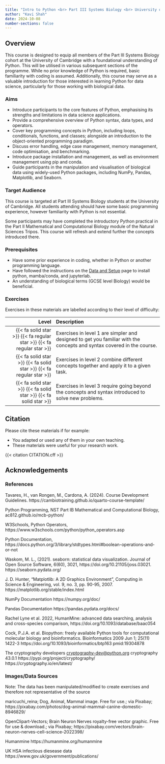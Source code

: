 ```yaml
---
title: "Intro to Python <br> Part III Systems Biology <br> University of Cambridge"
author: "Kavi Shah"
date: 2024-10-08
number-sections: false
---
```


## Overview 

This course is designed to equip all members of the Part III Systems Biology cohort at the University of Cambridge with a foundational understanding of Python. This will be utilised in various subsequent sections of the programme. While no prior knowledge of Python is required, basic familiarity with coding is assumed. Additionally, this course may serve as a valuable introduction for those interested in learning Python for data science, particularly for those working with biological data. 

::: {.callout-tip}
### Aims

- Introduce participants to the core features of Python, emphasising its strengths and limitations in data science applications.
- Provide a comprehensive overview of Python syntax, data types, and operators.
- Cover key programming concepts in Python, including loops, conditionals, functions, and classes; alongside an introduction to the object-oriented programming paradigm.
- Discuss error handling, edge case management, memory management, code optimisation, and benchmarking.
- Introduce package installation and management, as well as environment management using pip and conda.
- Guide participants in the manipulation and visualisation of biological data using widely-used Python packages, including NumPy, Pandas, Matplotlib, and Seaborn.

:::


### Target Audience

This course is targeted at Part III Systems Biology students at the University of Cambridge. All students attending should have some basic programming experience, however familiarity with Python is not essential.

Some participants may have completed the introductory Python practical in the Part II Mathematical and Computational Biology module of the Natural Sciences Tripos. This course will refresh and extend further the concepts introduced there. 


### Prerequisites

- Have some prior experience in coding, whether in Python or another programming language.
- Have followed the instructions on the [Data and Setup](https://kavihshah.github.io/Intro-to-Python/setup.html) page to install python, mamba/conda, and jupyterlab.
- An understanding of biological terms (GCSE level Biology) would be beneficial.



<!-- Training Developer note: comment the following section out if you did not assign levels to your exercises -->
### Exercises

Exercises in these materials are labelled according to their level of difficulty:

| Level | Description |
| ----: | :---------- |
| {{< fa solid star >}} {{< fa regular star >}} {{< fa regular star >}} | Exercises in level 1 are simpler and designed to get you familiar with the concepts and syntax covered in the course. |
| {{< fa solid star >}} {{< fa solid star >}} {{< fa regular star >}} | Exercises in level 2 combine different concepts together and apply it to a given task. |
| {{< fa solid star >}} {{< fa solid star >}} {{< fa solid star >}} | Exercises in level 3 require going beyond the concepts and syntax introduced to solve new problems. |


## Citation

Please cite these materials if for example:

- You adapted or used any of them in your own teaching.
- These materials were useful for your research work.



{{< citation CITATION.cff >}}



## Acknowledgements

### References

Tavares, H., van Rongen, M., Cardona, A. (2024). Course Development Guidelines. https://cambiotraining.github.io/quarto-course-template/

Python Programming, NST Part IB Mathematical and Computational Biology, ac812.github.io/mcb-python/

W3Schools, Python Operators, https://www.w3schools.com/python/python_operators.asp 

Python Documentation, https://docs.python.org/3/library/stdtypes.html#boolean-operations-and-or-not

Waskom, M. L., (2021). seaborn: statistical data visualization. Journal of Open Source Software, 6(60), 3021, https://doi.org/10.21105/joss.03021. https://seaborn.pydata.org/

J. D. Hunter, “Matplotlib: A 2D Graphics Environment”, Computing in Science & Engineering, vol. 9, no. 3, pp. 90-95, 2007. https://matplotlib.org/stable/index.html

NumPy Documentation https://numpy.org/doc/

Pandas Documentation https://pandas.pydata.org/docs/

Rachel Lyne et al. 2022, HumanMine: advanced data searching, analysis and cross-species comparison, https://doi.org/10.1093/database/baac054

Cock, P.J.A. et al. Biopython: freely available Python tools for computational molecular biology and bioinformatics. Bioinformatics 2009 Jun 1; 25(11) 1422-3 https://doi.org/10.1093/bioinformatics/btp163 pmid:19304878

The cryptography developers <cryptography-dev@python.org> cryptography 43.0.1 https://pypi.org/project/cryptography/ https://cryptography.io/en/latest/

### Images/Data Sources
Note: The data has been manipulated/modified to create exercises and therefore not representative of the source

maricuchi_reina; Dog, Animal, Mammal image. Free for use.; via Pixabay; https://pixabay.com/photos/dog-animal-mammal-canine-domestic-8946829/

OpenClipart-Vectors; Brain Neuron Nerves royalty-free vector graphic. Free for use & download.; via Pixabay; https://pixabay.com/vectors/brain-neuron-nerves-cell-science-2022398/

Humanmine https://humanmine.org/humanmine

UK HSA infectious diesease data https://www.gov.uk/government/publications/





<!-- if there are no acknowledgements we can delete this section -->
<!--

- List any other sources of materials that were used.
- Or other people that may have advised during the material development (but are not authors).
- To be added
-->
